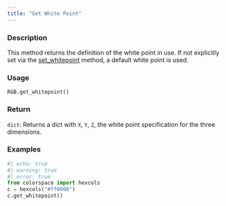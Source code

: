 ```yaml
---
title: "Get White Point"
---
```


### Description

This method returns the definition of the white point in use. If not
explicitly set via the [set_whitepoint](colorspace.colorlib.RGB.set_whitepoint.qmd) method, a default white
point is used.

### Usage

<pre><code class='language-python'>RGB.get_whitepoint()</code></pre>

### Return

<code>dict</code>: Returns a dict with `X`, `Y`, `Z`, the white point specification
for the three dimensions.

### Examples

```python
#| echo: true
#| warning: true
#| error: true
from colorspace import hexcols
c = hexcols("#ff0000")
c.get_whitepoint()
```



